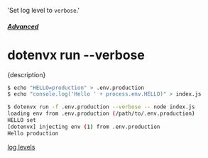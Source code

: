   'Set log level to `verbose`.'

##### [Advanced](/docs/advanced)
# dotenvx run --verbose

<p className="lead">{description}</p>

```sh
$ echo "HELLO=production" > .env.production
$ echo "console.log('Hello ' + process.env.HELLO)" > index.js

$ dotenvx run -f .env.production --verbose -- node index.js
loading env from .env.production (/path/to/.env.production)
HELLO set
[dotenvx] injecting env (1) from .env.production
Hello production
```

[log levels](https://github.com/winstonjs/winston?tab=readme-ov-file#logging)
